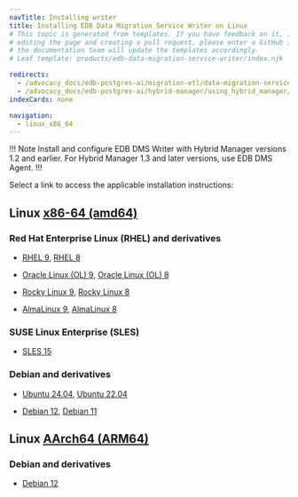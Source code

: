 ```yaml
---
navTitle: Installing writer
title: Installing EDB Data Migration Service Writer on Linux
# This topic is generated from templates. If you have feedback on it, instead of
# editing the page and creating a pull request, please enter a GitHub issue and
# the documentation team will update the templates accordingly.
# Leaf template: products/edb-data-migration-service-writer/index.njk

redirects:
  - /advocacy_docs/edb-postgres-ai/migration-etl/data-migration-service/getting_started/installing2/index
  - /advocacy_docs/edb-postgres-ai/hybrid-manager/using_hybrid_manager/migration/installing2/index
indexCards: none

navigation:
  - linux_x86_64
---
```


!!! Note
Install and configure EDB DMS Writer with Hybrid Manager versions 1.2 and earlier. For Hybrid Manager 1.3 and later versions, use EDB DMS Agent.
!!!

Select a link to access the applicable installation instructions:

## Linux [x86-64 (amd64)](linux_x86_64)

### Red Hat Enterprise Linux (RHEL) and derivatives

- [RHEL 9](linux_x86_64/edb-dms-writer_rhel_9), [RHEL 8](linux_x86_64/edb-dms-writer_rhel_8)

- [Oracle Linux (OL) 9](linux_x86_64/edb-dms-writer_rhel_9), [Oracle Linux (OL) 8](linux_x86_64/edb-dms-writer_rhel_8)

- [Rocky Linux 9](linux_x86_64/edb-dms-writer_other_linux_9), [Rocky Linux 8](linux_x86_64/edb-dms-writer_other_linux_8)

- [AlmaLinux 9](linux_x86_64/edb-dms-writer_other_linux_9), [AlmaLinux 8](linux_x86_64/edb-dms-writer_other_linux_8)

### SUSE Linux Enterprise (SLES)

- [SLES 15](linux_x86_64/edb-dms-writer_sles_15)

### Debian and derivatives

- [Ubuntu 24.04](linux_x86_64/edb-dms-writer_ubuntu_24), [Ubuntu 22.04](linux_x86_64/edb-dms-writer_ubuntu_22)

- [Debian 12](linux_x86_64/edb-dms-writer_debian_12), [Debian 11](linux_x86_64/edb-dms-writer_debian_11)

## Linux [AArch64 (ARM64)](linux_arm64)

### Debian and derivatives

- [Debian 12](linux_arm64/edb-dms-writer_debian_12)
